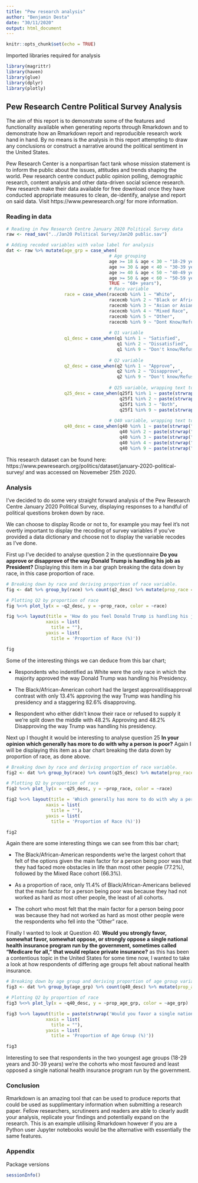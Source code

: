 ```yaml
---
title: "Pew research analysis"
author: "Benjamin Desta"
date: "30/11/2020"
output: html_document
---
```


```r
knitr::opts_chunk$set(echo = TRUE)
```

Imported libraries required for analysis
```r
library(magrittr)
library(haven)
library(glue)
library(dplyr)
library(plotly)
```

## Pew Research Centre Political Survey Analysis

The aim of this report is to demonstrate some of the features and functionality available when generating reports through Rmarkdown and to demonstrate how an Rmarkdown report and reproducible research work hand in hand. By no means is the analysis in this report attempting to draw any conclusions or construct a narrative around the political sentiment in the United States.

Pew Research Center is a nonpartisan fact tank whose mission statement is to inform the public about the issues, attitudes and trends shaping the world. Pew research centre conduct public opinion polling, demographic research, content analysis and other data-driven social science research. Pew research make their data available for free download once they have conducted appropriate measures to clean, de-identify, analyse and report on said data. Visit https://www.pewresearch.org/ for more information.

### Reading in data
```r
# Reading in Pew Research Centre January 2020 Political Survey data
raw <- read_sav("../Jan20 Political Survey/Jan20 public.sav")

# Adding recoded variables with value label for analysis
dat <- raw %>% mutate(age_grp = case_when(
                                       # Age grouping
                                       age >= 18 & age < 30 ~ "18-29 years",
                                       age >= 30 & age < 40 ~ "30-39 years",
                                       age >= 40 & age < 50 ~ "40-49 years",
                                       age >= 50 & age < 60 ~ "50-59 years",
                                       TRUE ~ "60+ years"),
                                       # Race variable
                      race = case_when(racecmb %in% 1 ~ "White",
                                       racecmb %in% 2 ~ "Black or African-American",
                                       racecmb %in% 3 ~ "Asian or Asian-American",
                                       racecmb %in% 4 ~ "Mixed Race",
                                       racecmb %in% 5 ~ "Other",
                                       racecmb %in% 9 ~ "Dont Know/Refused"),
                      
                                       # Q1 variable
                      q1_desc = case_when(q1 %in% 1 ~ "Satisfied",
                                          q1 %in% 2 ~ "Dissatisfied",
                                          q1 %in% 9 ~ "Don't know/Refused"),
                      
                                       # Q2 variable
                      q2_desc = case_when(q2 %in% 1 ~ "Approve",
                                          q2 %in% 2 ~ "Disapprove",
                                          q2 %in% 9 ~ "Don't know/Refused"),
                      
                                       # Q25 variable, wrapping text to fit on axis
                      q25_desc = case_when(q25f1 %in% 1 ~ paste(strwrap("They have not worked as hard as most other people", width = 12), collapse = "<br>"),
                                           q25f1 %in% 2 ~ paste(strwrap("They have faced more obstacles in life than most other people", width = 12), collapse = "<br>"),
                                           q25f1 %in% 3 ~ "Both",
                                           q25f1 %in% 9 ~ paste(strwrap("Don't Know/Refused", width = 12), collapse = "<br>")),
                      
                                       # Q40 variable, wrapping text to fit on axis
                      q40_desc = case_when(q40 %in% 1 ~ paste(strwrap("Strongly favor", width = 8), collapse = "<br>"),
                                           q40 %in% 2 ~ paste(strwrap("Somewhat favor", width = 8), collapse = "<br>"),
                                           q40 %in% 3 ~ paste(strwrap("Somewhat oppose", width = 8), collapse = "<br>"),
                                           q40 %in% 4 ~ paste(strwrap("Strongly oppose", width = 8), collapse = "<br>"),
                                           q40 %in% 9 ~ paste(strwrap("Don’t know/Refused", width = 8), collapse = "<br>")))
```

This research dataset can be found here: https://www.pewresearch.org/politics/dataset/january-2020-political-survey/ and was accessed on Novemeber 25th 2020.

### Analysis
I've decided to do some very straight forward analysis of the Pew Research Centre January 2020 Political Survey, displaying responses to a handful of political questions broken down by race.

We can choose to display Rcode or not to, for example you may feel it's not overtly important to display the recoding of survey variables if you've provided a data dictionary and choose not to display the variable recodes as I've done.

First up I've decided to analyse question 2 in the questionnaire **Do you approve or disapprove of the way Donald Trump is handling his job as President?** Displaying this item in a bar graph breaking the data down by race, in this case proportion of race.

```r
# Breaking down by race and deriving proportion of race variable.
fig <- dat %>% group_by(race) %>% count(q2_desc) %>% mutate(prop_race = round((n/sum(n) * 100), 2))

# Plotting Q2 by proportion of race 
fig %<>% plot_ly(x = ~q2_desc, y = ~prop_race, color = ~race)

fig %<>% layout(title = 'How do you feel Donald Trump is handling his job as President?',
               xaxis = list(
                 title = ""),
               yaxis = list(
                 title = 'Proportion of Race (%)'))

fig

```
Some of the interesting things we can deduce from this bar chart;

* Respondents who indentified as White were the only race in which the majority approved the way Donald Trump was handling his Presidency.

* The Black/African-American cohort had the largest approval/disapproval contrast with only 13.4% approving the way Trump was handling his presidency and a staggering 82.6% disapproving.

* Respondent who either didn't know their race or refused to supply it we're split down the middle with 48.2% Approving and 48.2% Disapproving the way Trump was handling his presidency.

Next up I thought it would be interesting to analyse question 25 **In your opinion which generally has more to do with why a person is poor?** Again I will be displaying this item as a bar chart breaking the data down by proportion of race, as done above.

```r
# Breaking down by race and deriving proportion of race variable.
fig2 <- dat %>% group_by(race) %>% count(q25_desc) %>% mutate(prop_race = round((n/sum(n) * 100), 2))

# Plotting Q2 by proportion of race 
fig2 %<>% plot_ly(x = ~q25_desc, y = ~prop_race, color = ~race)

fig2 %<>% layout(title = 'Which generally has more to do with why a person is poor?',
               xaxis = list(
                 title = ""),
               yaxis = list(
                 title = 'Proportion of Race (%)'))

fig2

```

Again there are some interesting things we can see from this bar chart;

* The Black/African-American respondents we're the largest cohort that felt of the options given the main factor for a person being poor was that they had faced more obstacles in life than most other people (77.2%), followed by the Mixed Race cohort (66.3%).

* As a proportion of race, only 11.4% of Black/African-Americans believed that the main factor for a person being poor was because they had not worked as hard as most other people, the least of all cohorts.

* The cohort who most felt that the main factor for a person being poor was because they had not worked as hard as most other people were the respondents who fell into the "Other" race.

Finally I wanted to look at Question 40. **Would you strongly favor, somewhat favor, somewhat oppose, or strongly oppose a single national health insurance program run by the government, sometimes called “Medicare for all,” that would replace private insurance?** as this has been a contentious topic in the United States for some time now, I wanted to take a look at how respondents of differing age groups felt about national health insurance.

```r
# Breaking down by age group and deriving proportion of age group variable.
fig3 <- dat %>% group_by(age_grp) %>% count(q40_desc) %>% mutate(prop_age_grp = round((n/sum(n) * 100), 2))

# Plotting Q2 by proportion of race 
fig3 %<>% plot_ly(x = ~q40_desc, y = ~prop_age_grp, color = ~age_grp)

fig3 %<>% layout(title = paste(strwrap('Would you favor a single national health insurance program run by the government?', width = 60), collapse = "<br>"),
               xaxis = list(
                 title = ""),
               yaxis = list(
                 title = 'Proportion of Age Group (%)'))

fig3

```

Interesting to see that respondents in the two youngest age groups (18-29 years and 30-39 years) we're the cohorts who most favoured and least opposed a single national health insurance program run by the government.

### Conclusion
Rmarkdown is an amazing tool that can be used to produce reports that could be used as supplimentary information when submitting a research paper. Fellow researchers, scrutineers and readers are able to clearly audit your analysis, replicate your findings and potentially expand on the research. This is an example utilising Rmarkdown however if you are a Python user Jupyter notebooks would be the alternative with essentially the same features.

### Appendix
Package versions
```r
sessionInfo()
```
